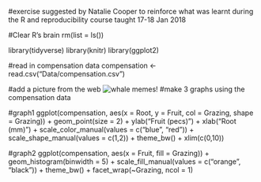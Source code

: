 #exercise suggested by Natalie Cooper to reinforce what was learnt during the R and reproducibility course taught 17-18 Jan 2018

#Clear R's brain
rm(list = ls())

library(tidyverse)
library(knitr)
library(ggplot2)

#read in compensation data
compensation <- read.csv("Data/compensation.csv")


#add a picture from the web
![whale memes!](http://i0.kym-cdn.com/photos/images/original/000/527/933/56e.png)
#make 3 graphs using the compensation data

#graph1
ggplot(compensation, aes(x = Root, y = Fruit, 
                         col = Grazing, shape = Grazing)) +
  geom_point(size = 2) +
  ylab("Fruit (pecs)") +
  xlab("Root (mm)") +
  scale_color_manual(values = c("blue", "red")) +
  scale_shape_manual(values = c(1,2)) +
  theme_bw() +
  xlim(c(0,10))
  
#graph2
ggplot(compensation, aes(x = Fruit, fill = Grazing)) +
  geom_histogram(binwidth = 5) +
  scale_fill_manual(values = c("orange", "black")) +
  theme_bw() +
  facet_wrap(~Grazing, ncol = 1)